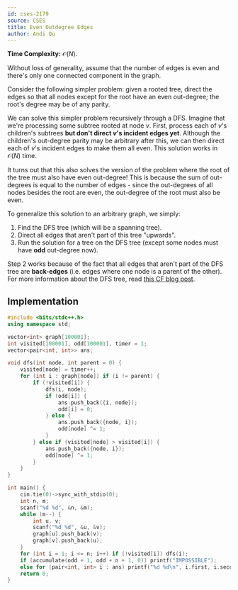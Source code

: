 ```yaml
---
id: cses-2179
source: CSES
title: Even Outdegree Edges
author: Andi Qu
---
```


**Time Complexity:** $\mathcal O(N)$.

Without loss of generality, assume that the number of edges is even and there's only one connected component in the graph.

Consider the following simpler problem: given a rooted tree, direct the edges so that all nodes except for the root have an even out-degree; the root's degree may be of any parity.

We can solve this simpler problem recursively through a DFS. Imagine that we're processing some subtree rooted at node $v$. First, process each of $v$'s children's subtrees **but don't direct $v$'s incident edges yet**. Although the children's out-degree parity may be arbitrary after this, we can then direct each of $v$'s incident edges to make them all even. This solution works in $\mathcal O(N)$ time.

It turns out that this also solves the version of the problem where the root of the tree must also have even out-degree! This is because the sum of out-degrees is equal to the number of edges - since the out-degrees of all nodes besides the root are even, the out-degree of the root must also be even.

To generalize this solution to an arbitrary graph, we simply:

1. Find the DFS tree (which will be a spanning tree).
2. Direct all edges that aren't part of this tree "upwards".
3. Run the solution for a tree on the DFS tree (except some nodes must have **odd** out-degree now).

Step 2 works because of the fact that all edges that aren't part of the DFS tree are **back-edges** (i.e. edges where one node is a parent of the other). For more information about the DFS tree, read [this CF blog post](https://codeforces.com/blog/entry/68138).

## Implementation

<LanguageSection>

<CPPSection>

```cpp
#include <bits/stdc++.h>
using namespace std;

vector<int> graph[100001];
int visited[100001], odd[100001], timer = 1;
vector<pair<int, int>> ans;

void dfs(int node, int parent = 0) {
	visited[node] = timer++;
	for (int i : graph[node]) if (i != parent) {
		if (!visited[i]) {
			dfs(i, node);
			if (odd[i]) {
				ans.push_back({i, node});
				odd[i] = 0;
			} else {
				ans.push_back({node, i});
				odd[node] ^= 1;
			}
		} else if (visited[node] > visited[i]) {
			ans.push_back({node, i});
			odd[node] ^= 1;
		}
	}
}

int main() {
	cin.tie(0)->sync_with_stdio(0);
	int n, m;
	scanf("%d %d", &n, &m);
	while (m--) {
		int u, v;
		scanf("%d %d", &u, &v);
		graph[u].push_back(v);
		graph[v].push_back(u);
	}
	for (int i = 1; i <= n; i++) if (!visited[i]) dfs(i);
	if (accumulate(odd + 1, odd + n + 1, 0)) printf("IMPOSSIBLE");
	else for (pair<int, int> i : ans) printf("%d %d\n", i.first, i.second);
	return 0;
}
```

</CPPSection>

</LanguageSection>
